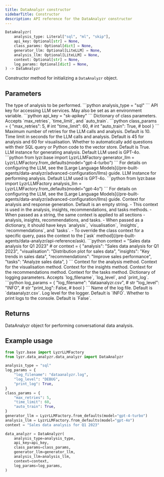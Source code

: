 ```yaml
---
title: DataAnalyzr constructor
sidebarTitle: Constructor
description: API reference for the DataAnalyzr constructor
---
```


```python
DataAnalyzr(
    analysis_type: Literal["sql", "ml", "skip"],
    api_key: Optional[str] = None,
    class_params: Optional[dict] = None,
    generator_llm: Optional[LiteLLM] = None,
    analysis_llm: Optional[LiteLLM] = None,
    context: Optional[str] = None,
    log_params: Optional[dict] = None,
) -> DataAnalyzr
```

Constructor method for initializing a `DataAnalyzr` object.

## Parameters

<ParamField path="analysis_type" type="Literal['sql', 'ml', 'skip']" required>
    The type of analysis to be performed.
    ```python
    analysis_type = "sql"
    ```
</ParamField>

<ParamField path="api_key" type="string">
    API key for accessing LLM services. May also be set as an environment variable.
    ```python
    api_key = "sk-apikey"
    ```
</ParamField>

<ParamField path="class_params" type="dictionary">
    Dictionary of class parameters. Accepts `max_retries`, `time_limit`, and `auto_train`.
    ```python
    class_params = {
        "max_retries": 5, # int
        "time_limit": 60, # int
        "auto_train": True, # bool
    }
    ```
    <Expandable title="details">
        <ParamField path="max_retries" type="integer">
            Maximum number of retries for the LLM calls and analysis. Default is 10.
        </ParamField>
        <ParamField path="time_limit" type="integer">
            Time limit in seconds for the LLM calls and analysis. Default is 45 for analysis and 60 for visualisation.
        </ParamField>
        <ParamField path="auto_train" type="boolean">
            Whether to automatically add questions with their SQL query or Python code to the vector store. Default is True.
        </ParamField>
    </Expandable>
</ParamField>

<ParamField path="generator_llm" type="LiteLLM">
    LLM instance for generating analysis. Default LLM used is GPT-4o.
    ```python
    from lyzr.base import LyzrLLMFactory
    generator_llm = LyzrLLMFactory.from_defaults(model="gpt-4-turbo")
    ```
    For details on configuring the LLM, see the [Large Language Models](/pre-built-agents/data-analyzr/advanced-configuration/llms) guide.
</ParamField>

<ParamField path="analysis_llm" type="LiteLLM">
    LLM instance for performing analysis. Default LLM used is GPT-4o.
    ```python
    from lyzr.base import LyzrLLMFactory
    analysis_llm = LyzrLLMFactory.from_defaults(model="gpt-4o")
    ```
    For details on configuring the LLM, see the [Large Language Models](/pre-built-agents/data-analyzr/advanced-configuration/llms) guide.
</ParamField>

<ParamField path="context" type="string or dictionary">
    Context for analysis and response generation. Default is an empty string.
    - This context is used in the analysis, insights, recommendations, and tasks methods.
    - When passed as a string, the same context is applied to all sections - analysis, insights, recommendations, and tasks.
    - When passed as a dictionary, it should have keys `analysis`, `visualisation`, `insights`, `recommendations`, and `tasks`.
    - To override the class context for a specific query, pass the context to the [`ask` method](/pre-built-agents/data-analyzr/api-reference/ask).
    ```python
    context = "Sales data analysis for Q1 2023"
    # or
    context = {
        "analysis": "Sales data analysis for Q1 2023",
        "visualisation": "Distribution plot for sales data",
        "insights": "Key trends in sales data",
        "recommendations": "Improve sales performance",
        "tasks": "Analyze sales data",
    }
    ```
    <Expandable title="details">
        <ParamField path="analysis" type="string">
            Context for the analysis method.
        </ParamField>
        <ParamField path="visualisation" type="string">
            Context for the visualisation method.
        </ParamField>
        <ParamField path="insights" type="string">
            Context for the insights method.
        </ParamField>
        <ParamField path="recommendations" type="string">
            Context for the recommendations method.
        </ParamField>
        <ParamField path="tasks" type="string">
            Context for the tasks method.
        </ParamField>
    </Expandable>
</ParamField>

<ParamField path="log_params" type="dictionary">
    Dictionary of logging parameters. Accepts `log_filename`, `log_level`, and `print_log`.
    ```python
    log_params = {
        "log_filename": "dataanalyzr.csv", # str
        "log_level": "INFO", # str
        "print_log": False, # bool
    }
    ```
    <Expandable title="details">
        <ParamField path="log_filename" type="string">
            Name of the log file. Default is `dataanalyzr.csv`.
        </ParamField>
        <ParamField path="log_level" type="string">
            Log level for the logger. Default is `INFO`.
        </ParamField>
        <ParamField path="print_log" type="boolean">
            Whether to print logs to the console. Default is `False`.
        </ParamField>
    </Expandable>
</ParamField>


## Returns

<ResponseField name="data_analyzr" type="DataAnalyzr">
    DataAnalyzr object for performing conversational data analysis.
</ResponseField>



## Example usage

```python
from lyzr.base import LyzrLLMFactory
from lyzr.data_analyzr.data_analyzr import DataAnalyzr

analysis_type = "sql"
log_params = {
    "log_filename": "dataanalyzr.log",
    "log_level": "DEBUG",
    "print_log": True,
}
class_params = {
    "max_retries": 5,
    "time_limit": 60,
    "auto_train": True,
}
generator_llm = LyzrLLMFactory.from_defaults(model="gpt-4-turbo")
analysis_llm = LyzrLLMFactory.from_defaults(model="gpt-4o")
context = "Sales data analysis for Q1 2023"

data_analyzr = DataAnalyzr(
    analysis_type=analysis_type,
    api_key=api_key,
    class_params=class_params,
    generator_llm=generator_llm,
    analysis_llm=analysis_llm,
    context=context,
    log_params=log_params,
)
```